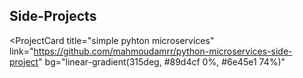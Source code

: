 ## Side-Projects

<ProjectCard
  title="simple pyhton microservices"
  link="https://github.com/mahmoudamrr/python-microservices-side-project"
  bg="linear-gradient(315deg, #89d4cf 0%, #6e45e1 74%)"
>
</ProjectCard>
<ProjectCard
  title="Setting  up a yarn Workspace"
  link=""
  bg="linear-gradient(to right, #662D8C 0%, #ED1E79 100%)"
>
</ProjectCard>

